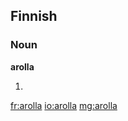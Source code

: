 ==Finnish==

===Noun===
'''arolla'''

# {{fi-form of|aro|type=noun|case=adessive|pl=singular}}

[[fr:arolla]]
[[io:arolla]]
[[mg:arolla]]
